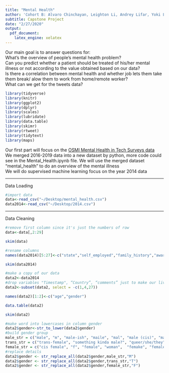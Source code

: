 ```yaml
---
title: "Mental Health"
author: 'Cohort B: Alvaro Chinchayan, Leighton Li, Andrey Lifar, Yoki Liu, Yue Ping, Sherry Zuo'
subtitle: Capstone Project
date: "2/27/2020"
output:
  pdf_document:
    latex_engine: xelatex
---
```


Our main goal is to answer questions for:  
What's the overview of people's mental health problem?   
Can you predict whether a patient should be treated of his/her mental illness or not according to the value obtained based on our data?   
Is there a correlation between mental health and whether job lets them take them break/ alow them to work from home/remote worker?  
What can we get for the tweets data?   
```r
library(tidyverse)
library(knitr)
library(ggplot2)
library(dplyr)
library(scales)
library(lubridate)
library(data.table)
library(skimr)
library(rtweet)
library(tidytext)
library(maps)
```
Our first part will focus on the [OSMI Mental Health in Tech Surveys data](https://osmihelp.org/research)  
We merged 2016-2019 data into a new dataset by python, more code could see in the Mental_Health.ipynb file. We will use the merged dataset "mental_health" to do an overview of the mental illness    
We will do supervised machine learning focus on the year 2014 data  

***
Data Loading  
```r
#import data
data<-read_csv("~/Desktop/mental_health.csv")
data2014<-read_csv("~/Desktop/2014.csv")
```
***
Data Cleaning
```r
#remove first column since it's just the numbers of row
data<-data[,2:29]
```
```r
skim(data)
```
```r
#rename columns
names(data2014)[5:27]<-c("state","self_employed","family_history","awareness_of_treatment", "interfere","company_size","remote","tech_company","mh_benefits","awareness_mh_benefits","mh_discuss","mh_resources", "anonymity_protected", "medical_leave_easy","mh_negative_consequence_flag","ph_negative_consequence_flag","mh_disscuss_coworker","mh_disscuss_supervisor","interview_mh_bringup", "interview_ph_bringup","mh_serious_ph","witness_mh_nc","comments")
```
```r
skim(data2014)
```
```r
#make a copy of our data
data2<-data2014
#drop variables "Timestamp", “Country”, “comments” just to make our lives easier.
data2<-subset(data2, select = -c(1,4,27))
```
```r
names(data2)[1:2]<-c("age","gender")
```
```r
data.table(data2)
```

```r
skim(data2)
```
```r
#make word into lowercases in column gender
data2$gender<-str_to_lower(data2$gender)
#build gender group
male_str = c("male", "m", "male-ish", "maile", "mal", "male (cis)", "make", "male ", "man","msle", "mail", "malr","cis man", "Cis Male", "cis male")
trans_str = c("trans-female", "something kinda male?", "queer/she/they", "non-binary","nah", "all", "enby", "fluid", "genderqueer", "androgyne", "agender", "male leaning androgynous", "guy (-ish) ^_^", "trans woman", "neuter", "female (trans)", "queer", "ostensibly male, unsure what that really means")          
female_str = c("cis female", "f", "female", "woman",  "femake", "female ","cis-female/femme", "female (cis)", "femail")
#replace details
data2$gender <- str_replace_all(data2$gender,male_str,"M") 
data2$gender <- str_replace_all(data2$gender,trans_str,"T")
data2$gender <- str_replace_all(data2$gender,female_str,"F")
```


